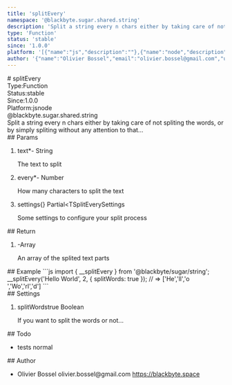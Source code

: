 ```yaml
---
title: 'splitEvery'
namespace: '@blackbyte.sugar.shared.string'
description: 'Split a string every n chars either by taking care of not spliting the words, or by simply spliting without any attention to that...'
type: 'Function'
status: 'stable'
since: '1.0.0'
platform: '[{"name":"js","description":""},{"name":"node","description":""}]'
author: '{"name":"Olivier Bossel","email":"olivier.bossel@gmail.com","url":"https://blackbyte.space"}'
---
```


<div class="docmap-mdx">
# splitEvery
<div class="_metas">
<div class="_type"><span class="_type-label">Type:</span><span class="_type-value">Function</span></div>
<div class="_status"><span class="_status-label">Status:</span><span class="_status-value -stable">stable</span></div>
<div class="_since"><span class="_since-label">Since:</span><span class="_since-value">1.0.0</span></div>
<div class="_platform"><span class="_platform-label">Platform:</span><span class="_platform-value -js">js</span><span class="_platform-value -node">node</span></div>
</div>
<div class="_namespace">@blackbyte.sugar.shared.string</div>
<div class="_description typo-lead typo-format">
Split a string every n chars either by taking care of not spliting the words, or by simply spliting without any attention to that...
</div>
<div class="_params">
## Params
<ol class="_list">
<li class="_item">
<span class="_name">text<span class="_required">*</span></span><span class="_default">-</span> <span class="_type">String</span>
<p class="_description">The text to split</p>
</li>
<li class="_item">
<span class="_name">every<span class="_required">*</span></span><span class="_default">-</span> <span class="_type">Number</span>
<p class="_description">How many characters to split the text</p>
</li>
<li class="_item">
<span class="_name">settings</span><span class="_default">&lcub;&rcub;</span> <span class="_type">Partial&lt;TSplitEverySettings</span>
<p class="_description">Some settings to configure your split process</p>
</li>
</ol>
</div>
<div class="_return">
## Return
<ol class="_list">
<li class="_item">
<span class="_default">-</span><span class="_type">Array</span>
<p class="_description">An array of the splited text parts</p>
</li>
</ol>
</div>
<div class="_examples">
## Example
```js
import { __splitEvery } from '@blackbyte/sugar/string';
__splitEvery('Hello World', 2, {
   splitWords: true
}); // => ['He','ll','o ','Wo','rl','d']
```
</div>
<div class="_settings">
## Settings
<ol class="_list">
<li class="_item">
<span class="_name">splitWords</span><span class="_default">true</span> <span class="_type">Boolean</span>
<p class="_description">If you want to split the words or not...</p>
</li>
</ol>
</div>
<div class="_todo">
## Todo
<ul class="_list">
<li class="_item">
<span class="_description">tests</span>
<span class="_priority -normal">normal</span>
</li>
</ul>
</div>
<div class="_author">
## Author
<ul class="_list">
<li class="_item">
<span class="_name">Olivier Bossel</span>
<span class="_email">olivier.bossel@gmail.com</span>
<a href="https://blackbyte.space" target="_blank" class="_url">https://blackbyte.space</a>
</li>
</ul>
</div>
</div>
